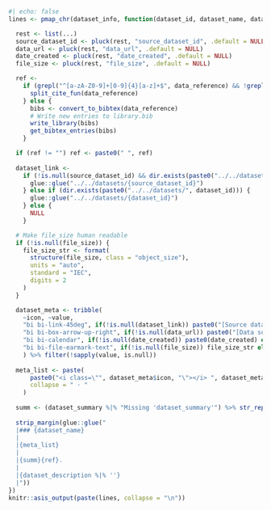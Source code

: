 ```r
#| echo: false
lines <- pmap_chr(dataset_info, function(dataset_id, dataset_name, dataset_summary, dataset_description, data_reference, ...) {

  rest <- list(...)
  source_dataset_id <- pluck(rest, "source_dataset_id", .default = NULL)
  data_url <- pluck(rest, "data_url", .default = NULL)
  date_created <- pluck(rest, "date_created", .default = NULL)
  file_size <- pluck(rest, "file_size", .default = NULL)

  ref <-
    if (grepl("^[a-zA-Z0-9]+[0-9]{4}[a-z]+$", data_reference) && !grepl("^@", data_reference)) {
      split_cite_fun(data_reference)
    } else {
      bibs <- convert_to_bibtex(data_reference)
      # Write new entries to library.bib
      write_library(bibs)
      get_bibtex_entries(bibs)
    }

  if (ref != "") ref <- paste0(" ", ref)
  
  dataset_link <-
    if (!is.null(source_dataset_id) && dir.exists(paste0("../../datasets/", source_dataset_id))) {
      glue::glue("../../datasets/{source_dataset_id}")
    } else if (dir.exists(paste0("../../datasets/", dataset_id))) {
      glue::glue("../../datasets/{dataset_id}")
    } else {
      NULL
    }

  # Make file_size human readable
  if (!is.null(file_size)) {
    file_size_str <- format(
      structure(file_size, class = "object_size"),
      units = "auto",
      standard = "IEC",
      digits = 2
    )
  }

  dataset_meta <- tribble(
    ~icon, ~value,
    "bi bi-link-45deg", if(!is.null(dataset_link)) paste0("[Source dataset](", dataset_link, ")") else NULL,
    "bi bi-box-arrow-up-right", if(!is.null(data_url)) paste0("[Data source](", data_url, ")") else NULL,
    "bi bi-calendar", if(!is.null(date_created)) paste0(date_created) else NULL,
    "bi bi-file-earmark-text", if(!is.null(file_size)) file_size_str else NULL,
    ) %>% filter(!sapply(value, is.null))
  
  meta_list <- paste(
      paste0("<i class=\"", dataset_meta$icon, "\"></i> ", dataset_meta$value),
      collapse = " · "
    )
  
  summ <- (dataset_summary %|% "Missing 'dataset_summary'") %>% str_replace_all("\\n", " ") %>% str_replace_all("\\. *$", "")
  
  strip_margin(glue::glue("
  |### {dataset_name}
  |
  |{meta_list}
  |
  |{summ}{ref}.
  |
  |{dataset_description %|% ''}
  |"))
})
knitr::asis_output(paste(lines, collapse = "\n"))
```